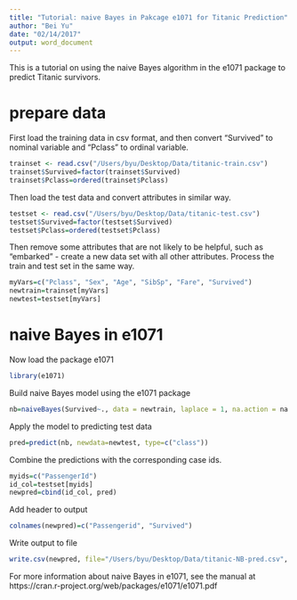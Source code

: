 ```yaml
---
title: "Tutorial: naive Bayes in Pakcage e1071 for Titanic Prediction"
author: "Bei Yu"
date: "02/14/2017"
output: word_document
---
```


This is a tutorial on using the naive Bayes algorithm in the e1071 package to predict Titanic survivors.

# prepare data

First load the training data in csv format, and then convert "Survived" to nominal variable and "Pclass" to ordinal variable.
```r
trainset <- read.csv("/Users/byu/Desktop/Data/titanic-train.csv")
trainset$Survived=factor(trainset$Survived)
trainset$Pclass=ordered(trainset$Pclass)
```

Then load the test data and convert attributes in similar way.
```r
testset <- read.csv("/Users/byu/Desktop/Data/titanic-test.csv")
testset$Survived=factor(testset$Survived)
testset$Pclass=ordered(testset$Pclass)
```

Then remove some attributes that are not likely to be helpful, such as "embarked" - create a new data set with all other attributes. Process the train and test set in the same way. 
```r
myVars=c("Pclass", "Sex", "Age", "SibSp", "Fare", "Survived")
newtrain=trainset[myVars]
newtest=testset[myVars]
```
# naive Bayes in e1071

Now load the package e1071
```r
library(e1071)
```

Build naive Bayes model using the e1071 package
```r
nb=naiveBayes(Survived~., data = newtrain, laplace = 1, na.action = na.pass)
```

Apply the model to predicting test data
```r
pred=predict(nb, newdata=newtest, type=c("class"))
```

Combine the predictions with the corresponding case ids. 
```r
myids=c("PassengerId")
id_col=testset[myids]
newpred=cbind(id_col, pred)
```

Add header to output
```r
colnames(newpred)=c("Passengerid", "Survived")
```

Write output to file
```r
write.csv(newpred, file="/Users/byu/Desktop/Data/titanic-NB-pred.csv", row.names=FALSE)
```

For more information about naive Bayes in e1071, see the manual at https://cran.r-project.org/web/packages/e1071/e1071.pdf
